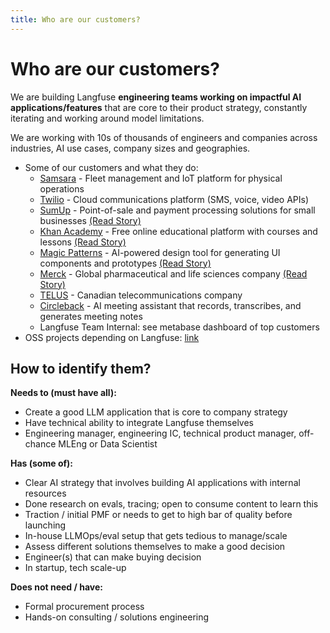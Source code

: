 ```yaml
---
title: Who are our customers?
---
```


# Who are our customers?

We are building Langfuse **engineering teams working on impactful AI applications/features** that are core to their product strategy, constantly iterating and working around model limitations.

We are working with 10s of thousands of engineers and companies across industries, AI use cases, company sizes and geographies.

- Some of our customers and what they do:
  - [Samsara](https://www.samsara.com/) - Fleet management and IoT platform for physical operations
  - [Twilio](https://www.twilio.com/) - Cloud communications platform (SMS, voice, video APIs)
  - [SumUp](https://www.sumup.com/) - Point-of-sale and payment processing solutions for small businesses [(Read Story)](/customers/sumup)
  - [Khan Academy](https://www.khanacademy.org/) - Free online educational platform with courses and lessons [(Read Story)](/customers/khan-academy)
  - [Magic Patterns](https://www.magicpatterns.com/) - AI-powered design tool for generating UI components and prototypes [(Read Story)](/customers/magic-patterns-ai-design-tools)
  - [Merck](https://www.merckgroup.com/) - Global pharmaceutical and life sciences company [(Read Story)](/customers/merckgroup)
  - [TELUS](https://www.telus.com/) - Canadian telecommunications company
  - [Circleback](https://www.circleback.com/) - AI meeting assistant that records, transcribes, and generates meeting notes
  - Langfuse Team Internal: see metabase dashboard of top customers
- OSS projects depending on Langfuse: [link](/faq/all/packages-depending-on-langfuse)

## How to identify them?

**Needs to (must have all):**

- Create a good LLM application that is core to company strategy
- Have technical ability to integrate Langfuse themselves
- Engineering manager, engineering IC, technical product manager, off-chance MLEng or Data Scientist

**Has (some of):**

- Clear AI strategy that involves building AI applications with internal resources
- Done research on evals, tracing; open to consume content to learn this
- Traction / initial PMF or needs to get to high bar of quality before launching
- In-house LLMOps/eval setup that gets tedious to manage/scale
- Assess different solutions themselves to make a good decision
- Engineer(s) that can make buying decision
- In startup, tech scale-up

**Does not need / have:**

- Formal procurement process
- Hands-on consulting / solutions engineering
